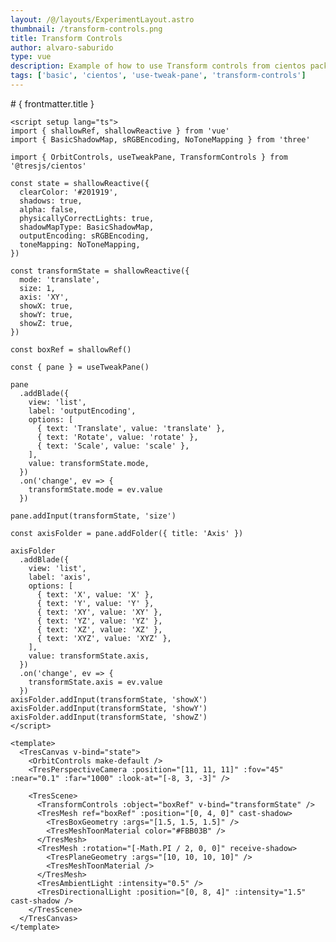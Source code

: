 ```yaml
---
layout: /@/layouts/ExperimentLayout.astro
thumbnail: /transform-controls.png
title: Transform Controls
author: alvaro-saburido
type: vue
description: Example of how to use Transform controls from cientos package
tags: ['basic', 'cientos', 'use-tweak-pane', 'transform-controls']
---
```



<TransformControls client:only />

<TheInfo >
# { frontmatter.title }

```vue
<script setup lang="ts">
import { shallowRef, shallowReactive } from 'vue'
import { BasicShadowMap, sRGBEncoding, NoToneMapping } from 'three'

import { OrbitControls, useTweakPane, TransformControls } from '@tresjs/cientos'

const state = shallowReactive({
  clearColor: '#201919',
  shadows: true,
  alpha: false,
  physicallyCorrectLights: true,
  shadowMapType: BasicShadowMap,
  outputEncoding: sRGBEncoding,
  toneMapping: NoToneMapping,
})

const transformState = shallowReactive({
  mode: 'translate',
  size: 1,
  axis: 'XY',
  showX: true,
  showY: true,
  showZ: true,
})

const boxRef = shallowRef()

const { pane } = useTweakPane()

pane
  .addBlade({
    view: 'list',
    label: 'outputEncoding',
    options: [
      { text: 'Translate', value: 'translate' },
      { text: 'Rotate', value: 'rotate' },
      { text: 'Scale', value: 'scale' },
    ],
    value: transformState.mode,
  })
  .on('change', ev => {
    transformState.mode = ev.value
  })

pane.addInput(transformState, 'size')

const axisFolder = pane.addFolder({ title: 'Axis' })

axisFolder
  .addBlade({
    view: 'list',
    label: 'axis',
    options: [
      { text: 'X', value: 'X' },
      { text: 'Y', value: 'Y' },
      { text: 'XY', value: 'XY' },
      { text: 'YZ', value: 'YZ' },
      { text: 'XZ', value: 'XZ' },
      { text: 'XYZ', value: 'XYZ' },
    ],
    value: transformState.axis,
  })
  .on('change', ev => {
    transformState.axis = ev.value
  })
axisFolder.addInput(transformState, 'showX')
axisFolder.addInput(transformState, 'showY')
axisFolder.addInput(transformState, 'showZ')
</script>

<template>
  <TresCanvas v-bind="state">
    <OrbitControls make-default />
    <TresPerspectiveCamera :position="[11, 11, 11]" :fov="45" :near="0.1" :far="1000" :look-at="[-8, 3, -3]" />

    <TresScene>
      <TransformControls :object="boxRef" v-bind="transformState" />
      <TresMesh ref="boxRef" :position="[0, 4, 0]" cast-shadow>
        <TresBoxGeometry :args="[1.5, 1.5, 1.5]" />
        <TresMeshToonMaterial color="#FBB03B" />
      </TresMesh>
      <TresMesh :rotation="[-Math.PI / 2, 0, 0]" receive-shadow>
        <TresPlaneGeometry :args="[10, 10, 10, 10]" />
        <TresMeshToonMaterial />
      </TresMesh>
      <TresAmbientLight :intensity="0.5" />
      <TresDirectionalLight :position="[0, 8, 4]" :intensity="1.5" cast-shadow />
    </TresScene>
  </TresCanvas>
</template>
```

</TheInfo>

